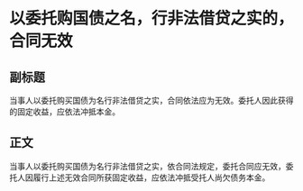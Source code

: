 # 以委托购国债之名，行非法借贷之实的，合同无效
## 副标题
当事人以委托购买国债为名行非法借贷之实，合同依法应为无效。委托人因此获得的固定收益，应依法冲抵本金。
## 正文
当事人以委托购买国债为名行非法借贷之实，依合同法规定，委托合同应无效，委托人因履行上述无效合同所获固定收益，应依法冲抵受托人尚欠债务本金。